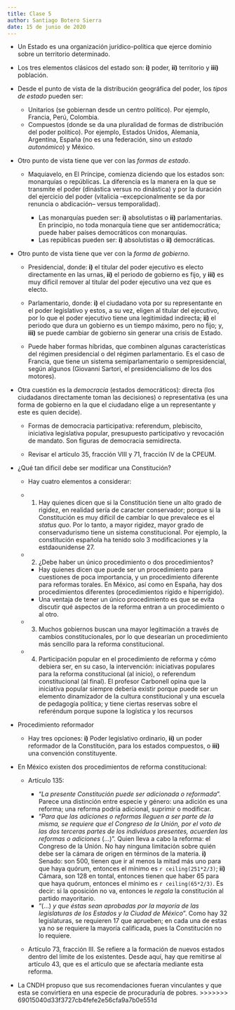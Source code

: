 ```yaml
---
title: Clase 5
author: Santiago Botero Sierra
date: 15 de junio de 2020
---
```


+ Un Estado es una organización jurídico-política que ejerce dominio sobre un
	territorio determinado.
+ Los tres elementos clásicos del estado son: **i)** poder, **ii)** territorio
	y **iii)** población.

+ Desde el punto de vista de la distribución geográfica del poder, los *tipos
	de estado* pueden ser:

	- Unitarios (se gobiernan desde un centro político). Por ejemplo, Francia,
		Perú, Colombia.
	- Compuestos (donde se da una pluralidad de formas de distribución del poder
		político). Por ejemplo, Estados Unidos, Alemania, Argentina, España (no
		es una federación, sino un *estado autonómico*) y México.

+ Otro punto de vista tiene que ver con las *formas de estado*.
	- Maquiavelo, en El Príncipe, comienza diciendo que los estados son:
		monarquías o repúblicas. La diferencia es la manera en la que se
		transmite el poder (dinástica versus no dinástica) y por la duración
		del ejercicio del poder (vitalicia --excepcionalmente se da por renuncia
		o abdicación-- versus temporalidad).

		* Las monarquías pueden ser: **i)** absolutistas o **ii)**
			parlamentarias. En principio, no toda monarquía tiene que ser
			antidemocrática; puede haber países democráticos con monarquías.
		* Las repúblicas pueden ser: **i)** absolutistas o **ii)** democráticas.

+ Otro punto de vista tiene que ver con la *forma de gobierno*.
	- Presidencial, donde: **i)** el titular del poder ejecutivo es electo
	 	directamente en las urnas, **ii)** el periodo de gobierno es fijo, y
		**iii)** es muy dificil remover al titular del poder ejecutivo una vez
		que es electo.
	- Parlamentario, donde: **i)** el ciudadano vota por su representante en el
		poder legislativo y estos, a su vez, eligen al titular del ejecutivo,
		por lo que el poder ejecutivo tiene una legitimidad indirecta; **ii)**
		el periodo que dura un gobierno es un tiempo máximo, pero no fijo; y,
		**iii)** se puede cambiar de gobierno sin generar una crisis de Estado.

	- Puede haber formas híbridas, que combinen algunas características del
		régimen presidencial o del régimen parlamentario. Es el caso de Francia,
		que tiene un sistema semiparlamentario o semipresidencial, según
		algunos (Giovanni Sartori, el presidencialismo de los dos motores).

+ Otra cuestión es la *democracia* (estados democráticos): directa (los
	ciudadanos directamente toman las decisiones) o representativa (es una forma de gobierno en la que el ciudadano elige a un representante y este
	es quien decide).
	- Formas de democracia participativa: referendum, plebiscito, iniciativa
		legislativa popular, presupuesto participativo y revocación de mandato.
		Son figuras de democracia semidirecta.

	- Revisar el artículo 35, fracción VIII y 71, fracción IV de la CPEUM.

+ ¿Qué tan dificil debe ser modificar una Constitución?
	- Hay cuatro elementos a considerar:

	- 1. Hay quienes dicen que si la Constitución tiene un alto grado de
		rigidez, en realidad sería de caracter conservador; porque si la
		Constitución es muy difícil de cambiar lo que prevalece es el *status
		quo*. Por lo tanto, a mayor rigidez, mayor grado de conservadurismo
		tiene un sistema constitucional. Por ejemplo, la constitución española
		ha tenido solo 3 modificaciones y la estdaounidense 27.

	- 2. ¿Debe haber un único procedimiento o dos procedimientos?

		* Hay quienes dicen que puede ser un procedimiento para cuestiones de
			poca importancia, y un procedimiento diferente para reformas
			torales. En México, así como en España, hay dos procedimientos
			diferentes (procedimientos rígido e hiperrígido).
		* Una ventaja de tener un único procedimiento es que se evita discutir
			qué aspectos de la reforma entran a un procedimiento o al otro.

	- 3. Muchos gobiernos buscan una mayor legitimación a través de cambios
		constitucionales, por lo que desearían un procedimiento más sencillo
		para la reforma constitucional.

	- 4. Participación popular en el procedimiento de reforma y cómo debiera
		ser, en su caso, la intervención: iniciativas populares para la reforma
		constitucional (al inicio), o referendum constitucional (al final). El
		profesor Carbonell opina que la iniciativa popular siempre debería
		existir porque puede ser un elemento dinamizador de la cultura
		constitucional y una escuela de pedagogía política; y tiene ciertas
		reservas sobre el referéndum porque supone la logística y los recursos

+ Procedimiento reformador
	- Hay tres opciones: **i)** Poder legislativo ordinario, **ii)** un poder
		reformador de la Constitución, para los estados compuestos, o **iii)**
		una convención constituyente.
+ En México existen dos procedimientos de reforma constitucional:
	- Artículo 135:

		* "*La presente Constitución puede ser adicionada o reformada*". Parece
			una distinción entre especie y género: una adición es una reforma;
			una reforma podría adicional, suprimir o modificar.
		* "*Para que las adiciones o reformas lleguen a ser parte de la misma,
			se requiere que el Congreso de la Unión, por el voto de las dos
			terceras partes de los individuos presentes, acuerden las reformas o
			adiciones* (...)". Quien lleva a cabo la reforma: el Congreso de la
			Unión. No hay ninguna  limitación sobre quién debe ser la cámara de
			origen en términos de  la materia. **i)** Senado: son 500, tienen
			que ir al menos la mitad más uno para que haya quórum, entonces el
			mínimo es  `r ceiling(251*2/3)`;  **ii)** Cámara, son 128 en tontal,
			entonces tienen que haber 65 para  que haya quórum, entonces el
			mínimo es `r ceiling(65*2/3)`. Es decir: si la  oposición no va,
			entonces le *regala* la constitución al partido  mayoritario.
		* "(...) *y que éstas sean aprobadas por la mayoría de las legislaturas
			de los Estados y la Ciudad de México*". Como hay 32 legislaturas, se
			requieren 17 que aprueben; en cada una de estas ya no se requiere la
			mayoría calificada, pues la Constitución no lo requiere.

	- Artículo 73, fracción III. Se refiere a la formación de nuevos estados
		dentro del límite de los existentes. Desde aquí, hay que remitirse al
		artículo 43, que es el artículo que se afectaría mediante esta reforma.

+ La CNDH propuso que sus recomendaciones fueran vinculantes y que esta se
	convirtiera en una especie de procuraduría de pobres.
>>>>>>> 69015040d33f3727cb4fefe2e56cfa9a7b0e551d
